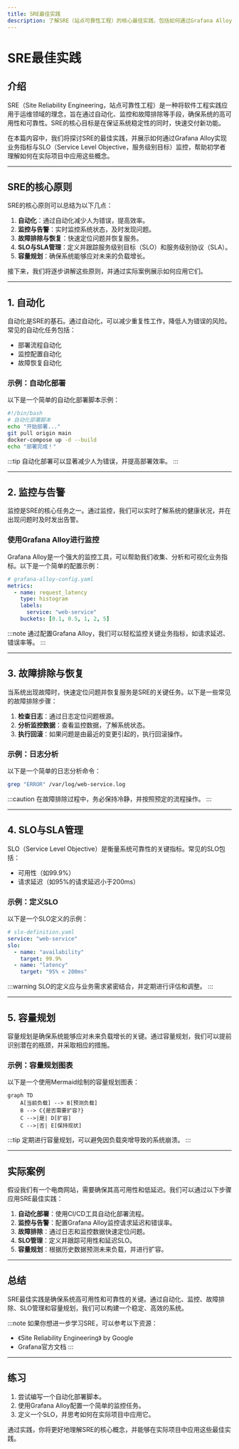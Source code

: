 ```yaml
---
title: SRE最佳实践
description: 了解SRE（站点可靠性工程）的核心最佳实践，包括如何通过Grafana Alloy实现业务指标与SLO监控，确保系统的高可用性和可靠性。
---
```


# SRE最佳实践

## 介绍

SRE（Site Reliability Engineering，站点可靠性工程）是一种将软件工程实践应用于运维领域的理念，旨在通过自动化、监控和故障排除等手段，确保系统的高可用性和可靠性。SRE的核心目标是在保证系统稳定性的同时，快速交付新功能。

在本篇内容中，我们将探讨SRE的最佳实践，并展示如何通过Grafana Alloy实现业务指标与SLO（Service Level Objective，服务级别目标）监控，帮助初学者理解如何在实际项目中应用这些概念。

---

## SRE的核心原则

SRE的核心原则可以总结为以下几点：

1. **自动化**：通过自动化减少人为错误，提高效率。
2. **监控与告警**：实时监控系统状态，及时发现问题。
3. **故障排除与恢复**：快速定位问题并恢复服务。
4. **SLO与SLA管理**：定义并跟踪服务级别目标（SLO）和服务级别协议（SLA）。
5. **容量规划**：确保系统能够应对未来的负载增长。

接下来，我们将逐步讲解这些原则，并通过实际案例展示如何应用它们。

---

## 1. 自动化

自动化是SRE的基石。通过自动化，可以减少重复性工作，降低人为错误的风险。常见的自动化任务包括：

- 部署流程自动化
- 监控配置自动化
- 故障恢复自动化

### 示例：自动化部署

以下是一个简单的自动化部署脚本示例：

```bash
#!/bin/bash
# 自动化部署脚本
echo "开始部署..."
git pull origin main
docker-compose up -d --build
echo "部署完成！"
```

:::tip
自动化部署可以显著减少人为错误，并提高部署效率。
:::

---

## 2. 监控与告警

监控是SRE的核心任务之一。通过监控，我们可以实时了解系统的健康状况，并在出现问题时及时发出告警。

### 使用Grafana Alloy进行监控

Grafana Alloy是一个强大的监控工具，可以帮助我们收集、分析和可视化业务指标。以下是一个简单的配置示例：

```yaml
# grafana-alloy-config.yaml
metrics:
  - name: request_latency
    type: histogram
    labels:
      service: "web-service"
    buckets: [0.1, 0.5, 1, 2, 5]
```

:::note
通过配置Grafana Alloy，我们可以轻松监控关键业务指标，如请求延迟、错误率等。
:::

---

## 3. 故障排除与恢复

当系统出现故障时，快速定位问题并恢复服务是SRE的关键任务。以下是一些常见的故障排除步骤：

1. **检查日志**：通过日志定位问题根源。
2. **分析监控数据**：查看监控数据，了解系统状态。
3. **执行回滚**：如果问题是由最近的变更引起的，执行回滚操作。

### 示例：日志分析

以下是一个简单的日志分析命令：

```bash
grep "ERROR" /var/log/web-service.log
```

:::caution
在故障排除过程中，务必保持冷静，并按照预定的流程操作。
:::

---

## 4. SLO与SLA管理

SLO（Service Level Objective）是衡量系统可靠性的关键指标。常见的SLO包括：

- 可用性（如99.9%）
- 请求延迟（如95%的请求延迟小于200ms）

### 示例：定义SLO

以下是一个SLO定义的示例：

```yaml
# slo-definition.yaml
service: "web-service"
slo:
  - name: "availability"
    target: 99.9%
  - name: "latency"
    target: "95% < 200ms"
```

:::warning
SLO的定义应与业务需求紧密结合，并定期进行评估和调整。
:::

---

## 5. 容量规划

容量规划是确保系统能够应对未来负载增长的关键。通过容量规划，我们可以提前识别潜在的瓶颈，并采取相应的措施。

### 示例：容量规划图表

以下是一个使用Mermaid绘制的容量规划图表：

```mermaid
graph TD
    A[当前负载] --> B[预测负载]
    B --> C{是否需要扩容?}
    C -->|是| D[扩容]
    C -->|否| E[保持现状]
```

:::tip
定期进行容量规划，可以避免因负载突增导致的系统崩溃。
:::

---

## 实际案例

假设我们有一个电商网站，需要确保其高可用性和低延迟。我们可以通过以下步骤应用SRE最佳实践：

1. **自动化部署**：使用CI/CD工具自动化部署流程。
2. **监控与告警**：配置Grafana Alloy监控请求延迟和错误率。
3. **故障排除**：通过日志和监控数据快速定位问题。
4. **SLO管理**：定义并跟踪可用性和延迟SLO。
5. **容量规划**：根据历史数据预测未来负载，并进行扩容。

---

## 总结

SRE最佳实践是确保系统高可用性和可靠性的关键。通过自动化、监控、故障排除、SLO管理和容量规划，我们可以构建一个稳定、高效的系统。

:::note
如果你想进一步学习SRE，可以参考以下资源：
- 《Site Reliability Engineering》 by Google
- Grafana官方文档
:::

---

## 练习

1. 尝试编写一个自动化部署脚本。
2. 使用Grafana Alloy配置一个简单的监控任务。
3. 定义一个SLO，并思考如何在实际项目中应用它。

通过实践，你将更好地理解SRE的核心概念，并能够在实际项目中应用这些最佳实践。